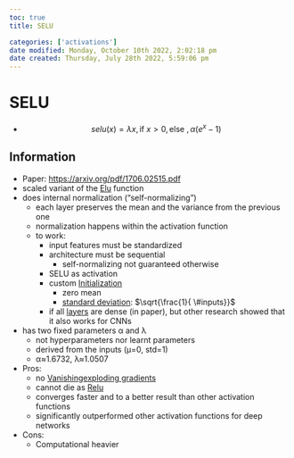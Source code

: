 ```yaml
---
toc: true
title: SELU

categories: ['activations']
date modified: Monday, October 10th 2022, 2:02:18 pm
date created: Thursday, July 28th 2022, 5:59:06 pm
---
```


# SELU
- $$selu(x) = \lambda x , \text{if } x >0 , \text{else }, \alpha(e^{x}-1)$$

## Information
- Paper: [https://arxiv.org/pdf/1706.02515.pdf](https://arxiv.org/pdf/1706.02515.pdf)
- scaled variant of the [Elu](Elu.qmd) function
- does internal normalization ("self-normalizing")
    - each layer preserves the mean and the variance from the previous one
    - normalization happens within the activation function
    - to work:
        - input features must be standardized
        - architecture must be sequential
            - self-normalizing not guaranteed otherwise
        - SELU as activation 
        - custom [Initialization](Initialization.qmd)
            - zero mean
            - [standard deviation](Standard%20Deviation.qmd): $\sqrt{\frac{1}{ \#inputs}}$
        - if all [layers](Layers.qmd) are dense (in paper), but other research showed that it also works for CNNs
- has two fixed parameters α and λ
    - not hyperparameters nor learnt parameters
    - derived from the inputs (μ=0, std=1)
    - α≈1.6732, λ≈1.0507
- Pros:
    - no [Vanishingexploding gradients](Vanishingexploding%20gradients.qmd)
    - cannot die as [Relu](Relu.qmd)
    - converges faster and to a better result than other activation functions
    - significantly outperformed other activation functions for deep networks
- Cons:
	- Computational heavier



